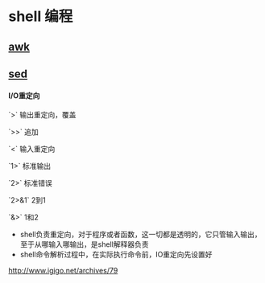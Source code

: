 = shell 编程 =

== [[awk|awk]] ==

== [[sed|sed]] ==

==== I/O重定向 ====
`>` 输出重定向，覆盖

`>>` 追加

`<` 输入重定向

`1>` 标准输出

`2>` 标准错误

`2>&1` 2到1

`&>` 1和2

* shell负责重定向，对于程序或者函数，这一切都是透明的，它只管输入输出，至于从哪输入哪输出，是shell解释器负责
* shell命令解析过程中，在实际执行命令前，IO重定向先设置好

[[http://www.igigo.net/archives/79]]
